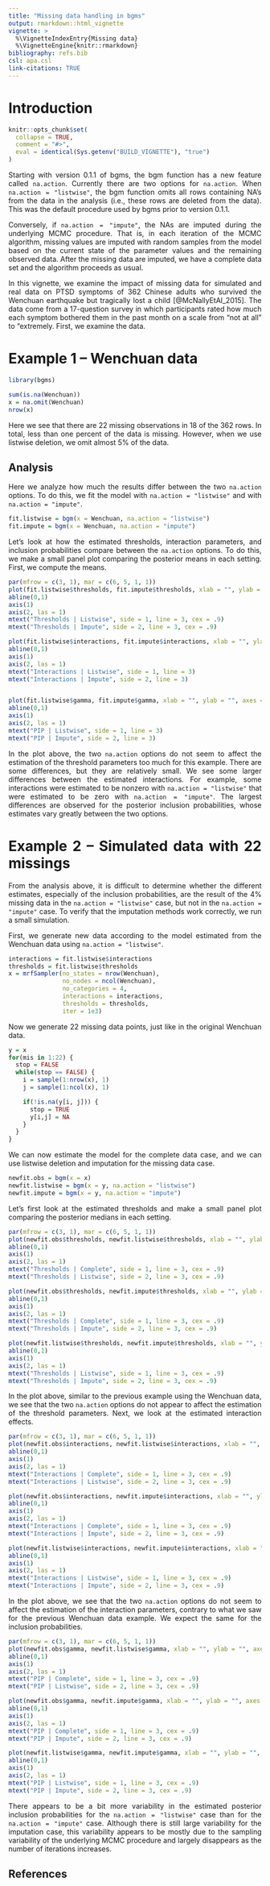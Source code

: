```yaml
---
title: "Missing data handling in bgms"
output: rmarkdown::html_vignette
vignette: >
  %\VignetteIndexEntry{Missing data}
  %\VignetteEngine{knitr::rmarkdown}
bibliography: refs.bib
csl: apa.csl
link-citations: TRUE
---
```

<style>
body {
text-align: justify}
</style>

# Introduction

```r
knitr::opts_chunk$set(
  collapse = TRUE,
  comment = "#>",
  eval = identical(Sys.getenv("BUILD_VIGNETTE"), "true")
)
```

Starting with version 0.1.1 of bgms, the bgm function has a new feature called `na.action`. Currently there are two options for `na.action`. When `na.action = "listwise"`, the bgm function omits all rows containing NA's from the data in the analysis (i.e., these rows are deleted from the data). This was the default procedure used by bgms prior to version 0.1.1. 

Conversely, if `na.action = "impute"`, the NAs are imputed during the underlying MCMC procedure. That is, in each iteration of the MCMC algorithm, missing values are imputed with random samples from the model based on the current state of the parameter values and the remaining observed data. After the missing data are imputed, we have a complete data set and the algorithm proceeds as usual. 

In this vignette, we examine the impact of missing data for simulated and real data on PTSD symptoms of 362 Chinese adults who survived the Wenchuan earthquake but tragically lost a child [@McNallyEtAl_2015]. The data come from a 17-question survey in which participants rated how much each symptom bothered them in the past month on a scale from "not at all" to "extremely. First, we examine the data.

# Example 1 -- Wenchuan data
```r
library(bgms)

sum(is.na(Wenchuan))
x = na.omit(Wenchuan)
nrow(x)
```

Here we see that there are 22 missing observations in 18 of the 362 rows. In total, less than one percent of the data is missing. However, when we use listwise deletion, we omit almost 5% of the data. 

## Analysis
Here we analyze how much the results differ between the two `na.action` options. To do this, we fit the model with `na.action = "listwise"` and with `na.action = "impute"`.

```r
fit.listwise = bgm(x = Wenchuan, na.action = "listwise")
fit.impute = bgm(x = Wenchuan, na.action = "impute")
```
Let's look at how the estimated thresholds, interaction parameters, and inclusion probabilities compare between the `na.action` options. To do this, we make a small panel plot comparing the posterior means in each setting. First, we compute the means.

```r
par(mfrow = c(3, 1), mar = c(6, 5, 1, 1))
plot(fit.listwise$thresholds, fit.impute$thresholds, xlab = "", ylab = "", axes = FALSE)
abline(0,1)
axis(1)
axis(2, las = 1)
mtext("Thresholds | Listwise", side = 1, line = 3, cex = .9)
mtext("Thresholds | Impute", side = 2, line = 3, cex = .9)

plot(fit.listwise$interactions, fit.impute$interactions, xlab = "", ylab = "", axes = FALSE)
abline(0,1)
axis(1)
axis(2, las = 1)
mtext("Interactions | Listwise", side = 1, line = 3)
mtext("Interactions | Impute", side = 2, line = 3)


plot(fit.listwise$gamma, fit.impute$gamma, xlab = "", ylab = "", axes = FALSE)
abline(0,1)
axis(1)
axis(2, las = 1)
mtext("PIP | Listwise", side = 1, line = 3)
mtext("PIP | Impute", side = 2, line = 3)
```

In the plot above, the two `na.action` options do not seem to affect the estimation of the threshold parameters too much for this example. There are some differences, but they are relatively small. We see some larger differences between the estimated interactions. For example, some interactions were estimated to be nonzero with `na.action = "listwise"` that were estimated to be zero with `na.action = "impute"`. The largest differences are observed for the posterior inclusion probabilities, whose estimates vary greatly between the two options.

# Example 2 -- Simulated data with 22 missings

From the analysis above, it is difficult to determine whether the different estimates, especially of the inclusion probabilities, are the result of the 4% missing data in the `na.action = "listwise"` case, but not in the `na.action = "impute"` case. To verify that the imputation methods work correctly, we run a small simulation.

First, we generate new data according to the model estimated from the Wenchuan data using `na.action = "listwise"`.

```r
interactions = fit.listwise$interactions
thresholds = fit.listwise$thresholds
x = mrfSampler(no_states = nrow(Wenchuan),
               no_nodes = ncol(Wenchuan), 
               no_categories = 4, 
               interactions = interactions, 
               thresholds = thresholds,
               iter = 1e3)
```

Now we generate 22 missing data points, just like in the original Wenchuan data.

```r
y = x
for(mis in 1:22) {
  stop = FALSE
  while(stop == FALSE) {
    i = sample(1:nrow(x), 1)
    j = sample(1:ncol(x), 1)

    if(!is.na(y[i, j])) {
      stop = TRUE
      y[i,j] = NA
    }
  }
}
```

We can now estimate the model for the complete data case, and we can use listwise deletion and imputation for the missing data case.

```r
newfit.obs = bgm(x = x)
newfit.listwise = bgm(x = y, na.action = "listwise")
newfit.impute = bgm(x = y, na.action = "impute")
```
Let's first look at the estimated thresholds and make a small panel plot comparing the posterior medians in each setting.

```r
par(mfrow = c(3, 1), mar = c(6, 5, 1, 1))
plot(newfit.obs$thresholds, newfit.listwise$thresholds, xlab = "", ylab = "", axes = FALSE)
abline(0,1)
axis(1)
axis(2, las = 1)
mtext("Thresholds | Complete", side = 1, line = 3, cex = .9)
mtext("Thresholds | Listwise", side = 2, line = 3, cex = .9)

plot(newfit.obs$thresholds, newfit.impute$thresholds, xlab = "", ylab = "", axes = FALSE)
abline(0,1)
axis(1)
axis(2, las = 1)
mtext("Thresholds | Complete", side = 1, line = 3, cex = .9)
mtext("Thresholds | Impute", side = 2, line = 3, cex = .9)

plot(newfit.listwise$thresholds, newfit.impute$thresholds, xlab = "", ylab = "", axes = FALSE)
abline(0,1)
axis(1)
axis(2, las = 1)
mtext("Thresholds | Listwise", side = 1, line = 3, cex = .9)
mtext("Thresholds | Impute", side = 2, line = 3, cex = .9)
```

In the plot above, similar to the previous example using the Wenchuan data, we see that the two `na.action` options do not appear to affect the estimation of the threshold parameters. Next, we look at the estimated interaction effects.  

```r
par(mfrow = c(3, 1), mar = c(6, 5, 1, 1))
plot(newfit.obs$interactions, newfit.listwise$interactions, xlab = "", ylab = "", axes = FALSE)
abline(0,1)
axis(1)
axis(2, las = 1)
mtext("Interactions | Complete", side = 1, line = 3, cex = .9)
mtext("Interactions | Listwise", side = 2, line = 3, cex = .9)

plot(newfit.obs$interactions, newfit.impute$interactions, xlab = "", ylab = "", axes = FALSE)
abline(0,1)
axis(1)
axis(2, las = 1)
mtext("Interactions | Complete", side = 1, line = 3, cex = .9)
mtext("Interactions | Impute", side = 2, line = 3, cex = .9)

plot(newfit.listwise$interactions, newfit.impute$interactions, xlab = "", ylab = "", axes = FALSE)
abline(0,1)
axis(1)
axis(2, las = 1)
mtext("Interactions | Listwise", side = 1, line = 3, cex = .9)
mtext("Interactions | Impute", side = 2, line = 3, cex = .9)
```

In the plot above, we see that the two `na.action` options do not seem to affect the estimation of the interaction parameters, contrary to what we saw for the previous Wenchuan data example. We expect the same for the inclusion probabilities.

```r
par(mfrow = c(3, 1), mar = c(6, 5, 1, 1))
plot(newfit.obs$gamma, newfit.listwise$gamma, xlab = "", ylab = "", axes = FALSE)
abline(0,1)
axis(1)
axis(2, las = 1)
mtext("PIP | Complete", side = 1, line = 3, cex = .9)
mtext("PIP | Listwise", side = 2, line = 3, cex = .9)

plot(newfit.obs$gamma, newfit.impute$gamma, xlab = "", ylab = "", axes = FALSE)
abline(0,1)
axis(1)
axis(2, las = 1)
mtext("PIP | Complete", side = 1, line = 3, cex = .9)
mtext("PIP | Impute", side = 2, line = 3, cex = .9)

plot(newfit.listwise$gamma, newfit.impute$gamma, xlab = "", ylab = "", axes = FALSE)
abline(0,1)
axis(1)
axis(2, las = 1)
mtext("PIP | Listwise", side = 1, line = 3, cex = .9)
mtext("PIP | Impute", side = 2, line = 3, cex = .9)
```

There appears to be a bit more variability in the estimated posterior inclusion probabilities for the `na.action = "listwise"` case than for the `na.action = "impute"` case. Although there is still large variability for the imputation case, this variability appears to be mostly due to the sampling variability of the underlying MCMC procedure and largely disappears as the number of iterations increases.

## References